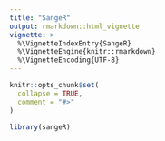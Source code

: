 ```yaml
---
title: "SangeR"
output: rmarkdown::html_vignette
vignette: >
  %\VignetteIndexEntry{SangeR}
  %\VignetteEngine{knitr::rmarkdown}
  %\VignetteEncoding{UTF-8}
---
```


```r
knitr::opts_chunk$set(
  collapse = TRUE,
  comment = "#>"
)
```

```r
library(sangeR)
```
